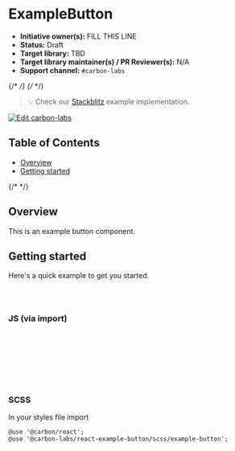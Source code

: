 
<Meta isTemplate />

# ExampleButton

- **Initiative owner(s):** FILL THIS LINE
- **Status:** Draft
- **Target library:** TBD
- **Target library maintainer(s) / PR Reviewer(s):** N/A
- **Support channel:** `#carbon-labs`

{/* <!-- START doctoc generated TOC please keep comment here to allow auto update --> */}
{/* <!-- DON'T EDIT THIS SECTION, INSTEAD RE-RUN doctoc TO UPDATE --> */}

> 💡 Check our
> [Stackblitz](https://stackblitz.com/github/carbon-design-system/carbon-labs/tree/main/examples/react/ExampleButton)
> example implementation.

[![Edit carbon-labs](https://developer.stackblitz.com/img/open_in_stackblitz.svg)](https://stackblitz.com/github/carbon-design-system/carbon-labs/tree/main/examples/react/ExampleButton)

## Table of Contents

- [Overview](#overview)
- [Getting started](#getting-started)

{/* <!-- END doctoc generated TOC please keep comment here to allow auto update --> */}

## Overview

This is an example button component.

<Canvas of={ExampleButtonStories.Default} />

## Getting started

Here's a quick example to get you started.

```bash
yarn add @carbon/react
yarn add @carbon-labs/react-example-button
```

### JS (via import)

```javascript
import { ExampleButton } from '@carbon-labs/react-example-button/es/index';

function App() {
  return <ExampleButton />;
}

export default App;
```

### SCSS

In your styles file import

```
@use '@carbon/react';
@use '@carbon-labs/react-example-button/scss/example-button';
```
